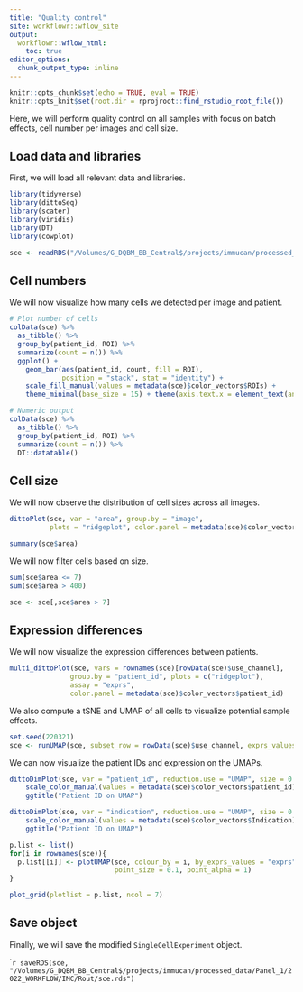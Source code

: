 ```yaml
---
title: "Quality control"
site: workflowr::wflow_site
output:
  workflowr::wflow_html:
    toc: true
editor_options:
  chunk_output_type: inline
---
```


```r
knitr::opts_chunk$set(echo = TRUE, eval = TRUE)
knitr::opts_knit$set(root.dir = rprojroot::find_rstudio_root_file())
```

Here, we will perform quality control on all samples with focus
on batch effects, cell number per images and cell size.

## Load data and libraries

First, we will load all relevant data and libraries.

```r
library(tidyverse)
library(dittoSeq)
library(scater)
library(viridis)
library(DT)
library(cowplot)

sce <- readRDS("/Volumes/G_DQBM_BB_Central$/projects/immucan/processed_data/Panel_1/2022_WORKFLOW/IMC/Rout/sce.rds")
```

## Cell numbers

We will now visualize how many cells we detected per image and patient.

```r
# Plot number of cells
colData(sce) %>%
  as_tibble() %>%
  group_by(patient_id, ROI) %>%
  summarize(count = n()) %>%
  ggplot() +
    geom_bar(aes(patient_id, count, fill = ROI), 
             position = "stack", stat = "identity") +
    scale_fill_manual(values = metadata(sce)$color_vectors$ROIs) + 
    theme_minimal(base_size = 15) + theme(axis.text.x = element_text(angle = 45, hjust = 1))

# Numeric output
colData(sce) %>%
  as_tibble() %>%
  group_by(patient_id, ROI) %>%
  summarize(count = n()) %>%
  DT::datatable()
```

## Cell size

We will now observe the distribution of cell sizes across all images.

```r
dittoPlot(sce, var = "area", group.by = "image",  
          plots = "ridgeplot", color.panel = metadata(sce)$color_vectors$ROIs) 

summary(sce$area)
```

We will now filter cells based on size.

```r
sum(sce$area <= 7)
sum(sce$area > 400)

sce <- sce[,sce$area > 7]
```

## Expression differences

We will now visualize the expression differences between patients.

```r
multi_dittoPlot(sce, vars = rownames(sce)[rowData(sce)$use_channel],
               group.by = "patient_id", plots = c("ridgeplot"), 
               assay = "exprs", 
               color.panel = metadata(sce)$color_vectors$patient_id)
```

We also compute a tSNE and UMAP of all cells to visualize potential sample effects.

```r
set.seed(220321)
sce <- runUMAP(sce, subset_row = rowData(sce)$use_channel, exprs_values = "exprs")
```

We can now visualize the patient IDs and expression on the UMAPs.

```r
dittoDimPlot(sce, var = "patient_id", reduction.use = "UMAP", size = 0.2) + 
    scale_color_manual(values = metadata(sce)$color_vectors$patient_id) +
    ggtitle("Patient ID on UMAP")

dittoDimPlot(sce, var = "indication", reduction.use = "UMAP", size = 0.2) + 
    scale_color_manual(values = metadata(sce)$color_vectors$Indication) +
    ggtitle("Patient ID on UMAP")
```

```r
p.list <- list()
for(i in rownames(sce)){
  p.list[[i]] <- plotUMAP(sce, colour_by = i, by_exprs_values = "exprs", 
                          point_size = 0.1, point_alpha = 1) 
}

plot_grid(plotlist = p.list, ncol = 7)
```

## Save object

Finally, we will save the modified `SingleCellExperiment` object.

````r
saveRDS(sce, "/Volumes/G_DQBM_BB_Central$/projects/immucan/processed_data/Panel_1/2022_WORKFLOW/IMC/Rout/sce.rds")
```
